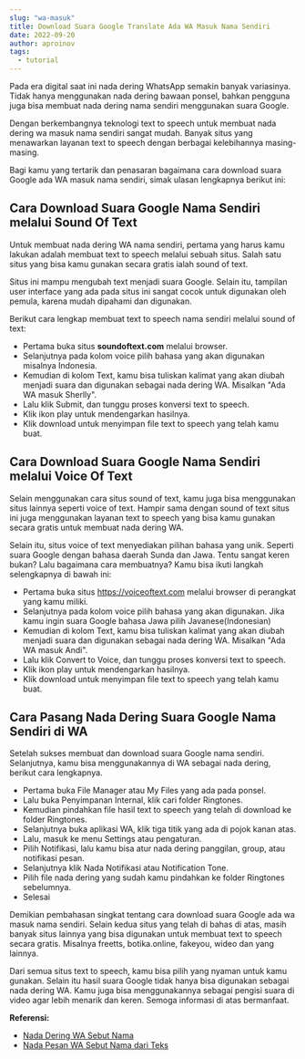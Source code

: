 ```yaml
---
slug: "wa-masuk"
title: Download Suara Google Translate Ada WA Masuk Nama Sendiri 
date: 2022-09-20
author: aproinov
tags:
  - tutorial
---
```


Pada era digital saat ini nada dering WhatsApp semakin banyak variasinya. Tidak hanya menggunakan nada dering bawaan ponsel, bahkan pengguna juga bisa membuat nada dering nama sendiri menggunakan suara Google.

Dengan berkembangnya teknologi text to speech untuk membuat nada dering wa masuk nama sendiri sangat mudah. Banyak situs yang menawarkan layanan text to speech dengan berbagai kelebihannya masing-masing.

Bagi kamu yang tertarik dan penasaran bagaimana cara download suara Google ada WA masuk nama sendiri, simak ulasan lengkapnya berikut ini:

## Cara Download Suara Google Nama Sendiri melalui Sound Of Text

Untuk membuat nada dering WA nama sendiri, pertama yang harus kamu lakukan adalah membuat text to speech melalui sebuah situs. Salah satu situs yang bisa kamu gunakan secara gratis ialah sound of text.

Situs ini mampu mengubah text menjadi suara Google. Selain itu, tampilan user interface yang ada pada situs ini sangat cocok untuk digunakan oleh pemula, karena mudah dipahami dan digunakan.

Berikut cara lengkap membuat text to speech nama sendiri melalui sound of text:

- Pertama buka situs **soundoftext.com** melalui browser.
- Selanjutnya pada kolom voice pilih bahasa yang akan digunakan misalnya Indonesia.
- Kemudian di kolom Text, kamu bisa tuliskan kalimat yang akan diubah menjadi suara dan digunakan sebagai nada dering WA. Misalkan "Ada WA masuk Sherlly".
- Lalu klik Submit, dan tunggu proses konversi text to speech.
- Klik ikon play untuk mendengarkan hasilnya.
- Klik download untuk menyimpan file text to speech yang telah kamu buat.

## Cara Download Suara Google Nama Sendiri melalui Voice Of Text

Selain menggunakan cara situs sound of text, kamu juga bisa menggunakan situs lainnya seperti voice of text. Hampir sama dengan sound of text situs ini juga menggunakan layanan text to speech yang bisa kamu gunakan secara gratis untuk membuat nada dering WA.

Selain itu, situs voice of text menyediakan pilihan bahasa yang unik. Seperti suara Google dengan bahasa daerah Sunda dan Jawa. Tentu sangat keren bukan? Lalu bagaimana cara membuatnya? Kamu bisa ikuti langkah selengkapnya di bawah ini:

- Pertama buka situs https://voiceoftext.com melalui browser di perangkat yang kamu miliki.
- Selanjutnya pada kolom voice pilih bahasa yang akan digunakan. Jika kamu ingin suara Google bahasa Jawa pilih Javanese(Indonesian)
- Kemudian di kolom Text, kamu bisa tuliskan kalimat yang akan diubah menjadi suara dan digunakan sebagai nada dering WA. Misalkan "Ada WA masuk Andi".
- Lalu klik Convert to Voice, dan tunggu proses konversi text to speech.
- Klik ikon play untuk mendengarkan hasilnya.
- Klik download untuk menyimpan file text to speech yang telah kamu buat.

## Cara Pasang Nada Dering Suara Google Nama Sendiri di WA

Setelah sukses membuat dan download suara Google nama sendiri. Selanjutnya, kamu bisa menggunakannya di WA sebagai nada dering, berikut cara lengkapnya.

- Pertama buka File Manager atau My Files yang ada pada ponsel.
- Lalu buka Penyimpanan Internal, klik cari folder Ringtones.
- Kemudian pindahkan file hasil text to speech yang telah di download ke folder Ringtones.
- Selanjutnya buka aplikasi WA, klik tiga titik yang ada di pojok kanan atas.
- Lalu, masuk ke menu Settings atau pengaturan.
- Pilih Notifikasi, lalu kamu bisa atur nada dering panggilan, group, atau notifikasi pesan.
- Selanjutnya klik Nada Notifikasi atau Notification Tone.
- Pilih file nada dering yang sudah kamu pindahkan ke folder Ringtones sebelumnya.
- Selesai

Demikian pembahasan singkat tentang cara download suara Google ada wa masuk nama sendiri. Selain kedua situs yang telah di bahas di atas, masih banyak situs lainnya yang bisa digunakan untuk membuat text to speech secara gratis. Misalnya freetts, botika.online, fakeyou, wideo dan yang lainnya.

Dari semua situs text to speech, kamu bisa pilih yang nyaman untuk kamu gunakan. Selain itu hasil suara Google tidak hanya bisa digunakan sebagai nada dering WA. Kamu juga bisa menggunakannya sebagai pengisi suara di video agar lebih menarik dan keren. Semoga informasi di atas bermanfaat.

**Referensi:**

- [Nada Dering WA Sebut Nama](https://www.autobild.co.id/2022/09/cara-download-nada-dering-wa-sebut-nama.html)
- [Nada Pesan WA Sebut Nama dari Teks](https://www.statmat.net/download-nada-dering-sebut-nama/)
